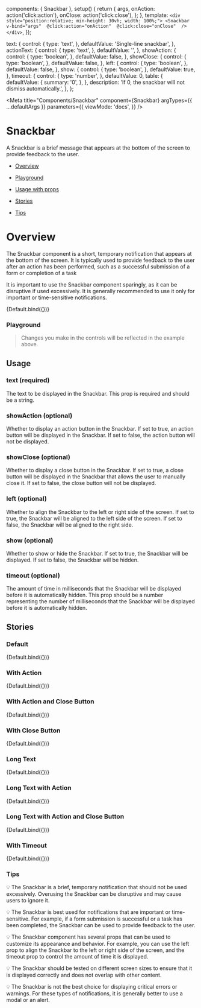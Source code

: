 

  components: { Snackbar },
  setup() {
    return {
      args,
      onAction: action('click:action'),
      onClose: action('click:close'),
    };
  },
  template: `
    <div style="position:relative; min-height: 30vh; width: 100%;">
      <Snackbar 
        v-bind="args" 
        @click:action="onAction" 
        @click:close="onClose" 
      />
    </div>
  `,
});

  text: {
    control: {
      type: 'text',
    },
    defaultValue: 'Single-line snackbar',
  },
  actionText: {
    control: {
      type: 'text',
    },
    defaultValue: '',
  },
  showAction: {
    control: {
      type: 'boolean',
    },
    defaultValue: false,
  },
  showClose: {
    control: {
      type: 'boolean',
    },
    defaultValue: false,
  },
  left: {
    control: {
      type: 'boolean',
    },
    defaultValue: false,
  },
  show: {
    control: {
      type: 'boolean',
    },
    defaultValue: true,
  },
  timeout: {
    control: {
      type: 'number',
    },
    defaultValue: 0,
    table: {
      defaultValue: {
        summary: '0',
      },
    },
    description: 'If 0, the snackbar will not dismiss automatically.',
  },
};

<Meta
  title="Components/Snackbar"
  component={Snackbar}
  argTypes={{ ...defaultArgs }}
  parameters={{
    viewMode: 'docs',
  }}
/>

# Snackbar

A Snackbar is a brief message that appears at the bottom of the screen to provide feedback to the user.

- [Overview](#overview)

- [Playground](#playground)

- [Usage with props](#usage)

- [Stories](#stories)

- [Tips](#tips)

# Overview <a id="overview" />

The Snackbar component is a short, temporary notification that appears at the bottom of the screen. It is typically used to provide feedback to the user after an action has been performed, such as a successful submission of a form or completion of a task

It is important to use the Snackbar component sparingly, as it can be disruptive if used excessively. It is generally recommended to use it only for important or time-sensitive notifications.

<Canvas withSource="open">
  <Story name="Overview" argTypes={{ ...Default.argTypes }} args={{}}>
    {Default.bind({})}
  </Story>
</Canvas>

### Playground <a id="playground" />

> Changes you make in the controls will be reflected in the example above.

<ArgsTable story="Overview" exclude={/^(click.*|action|content|close|on.*)$/} />

## Usage <a id="usage" />

### text (required)

The text to be displayed in the Snackbar. This prop is required and should be a string.

### showAction (optional)

Whether to display an action button in the Snackbar. If set to true, an action button will be displayed in the Snackbar. If set to false, the action button will not be displayed.

### showClose (optional)

Whether to display a close button in the Snackbar. If set to true, a close button will be displayed in the Snackbar that allows the user to manually close it. If set to false, the close button will not be displayed.

### left (optional)

Whether to align the Snackbar to the left or right side of the screen. If set to true, the Snackbar will be aligned to the left side of the screen. If set to false, the Snackbar will be aligned to the right side.

### show (optional)

Whether to show or hide the Snackbar. If set to true, the Snackbar will be displayed. If set to false, the Snackbar will be hidden.

### timeout (optional)

The amount of time in milliseconds that the Snackbar will be displayed before it is automatically hidden. This prop should be a number representing the number of milliseconds that the Snackbar will be displayed before it is automatically hidden.

## Stories <a id="stories" />

### Default

<Canvas withSource="open">
  <Story name="Default" argTypes={{ ...Default.argTypes }} args={{}}>
    {Default.bind({})}
  </Story>
</Canvas>

### With Action

<Canvas withSource="open">
  <Story
    name="With Action"
    argTypes={{ ...Default.argTypes }}
    args={{
      actionText: 'Action',
      showAction: true,
      text: 'Single-line snackbar with action',
    }}
  >
    {Default.bind({})}
  </Story>
</Canvas>

### With Action and Close Button

<Canvas withSource="open">
  <Story
    name="With Action and Close Button"
    argTypes={{ ...Default.argTypes }}
    args={{
      actionText: 'Action',
      showAction: true,
      showClose: true,
      text: 'Snackbar with action and close',
    }}
  >
    {Default.bind({})}
  </Story>
</Canvas>

### With Close Button

<Canvas withSource="open">
  <Story
    name="With Close Button"
    argTypes={{ ...Default.argTypes }}
    args={{
      showClose: true,
      text: 'Single-line snackbar with close',
    }}
  >
    {Default.bind({})}
  </Story>
</Canvas>

### Long Text

<Canvas withSource="open">
  <Story
    name="Long Text"
    argTypes={{ ...Default.argTypes }}
    args={{
      text: 'This is a very long snackbar message that will not fit on one line. It will wrap to multiple lines and the snackbar will grow in height.',
    }}
  >
    {Default.bind({})}
  </Story>
</Canvas>

### Long Text with Action

<Canvas withSource="open">
  <Story
    name="Long Text with Action"
    argTypes={{ ...Default.argTypes }}
    args={{
      actionText: 'Action',
      showAction: true,
      text: 'This is a very long snackbar message that will not fit on one line. It will wrap to multiple lines and the snackbar will grow in height.',
    }}
  >
    {Default.bind({})}
  </Story>
</Canvas>

### Long Text with Action and Close Button

<Canvas withSource="open">
  <Story
    name="Long Text with Action and Close Button"
    argTypes={{ ...Default.argTypes }}
    args={{
      actionText: 'Action',
      showAction: true,
      showClose: true,
      text: 'This is a very long snackbar message that will not fit on one line. It will wrap to multiple lines and the snackbar will grow in height.',
    }}
  >
    {Default.bind({})}
  </Story>
</Canvas>

### With Timeout

<Canvas withSource="open">
  <Story
    name="With Timeout"
    argTypes={{ ...Default.argTypes }}
    args={{
      timeout: 5000,
      text: 'Snackbar with timeout',
    }}
  >
    {Default.bind({})}
  </Story>
</Canvas>

### Tips <a id="tips" />

💡 The Snackbar is a brief, temporary notification that should not be used excessively. Overusing the Snackbar can be disruptive and may cause users to ignore it.

💡 The Snackbar is best used for notifications that are important or time-sensitive. For example, if a form submission is successful or a task has been completed, the Snackbar can be used to provide feedback to the user.

💡 The Snackbar component has several props that can be used to customize its appearance and behavior. For example, you can use the left prop to align the Snackbar to the left or right side of the screen, and the timeout prop to control the amount of time it is displayed.

💡 The Snackbar should be tested on different screen sizes to ensure that it is displayed correctly and does not overlap with other content.

💡 The Snackbar is not the best choice for displaying critical errors or warnings. For these types of notifications, it is generally better to use a modal or an alert.
